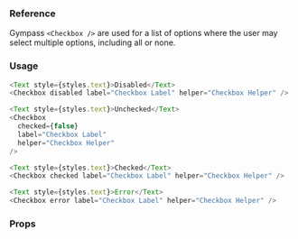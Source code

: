 ### Reference

Gympass `<Checkbox />` are used for a list of options where the user may select multiple options, including all or none.

### Usage

```javascript type=expo
<Text style={styles.text}>Disabled</Text>
<Checkbox disabled label="Checkbox Label" helper="Checkbox Helper" />

<Text style={styles.text}>Unchecked</Text>
<Checkbox
  checked={false}
  label="Checkbox Label"
  helper="Checkbox Helper"
/>

<Text style={styles.text}>Checked</Text>
<Checkbox checked label="Checkbox Label" helper="Checkbox Helper" />

<Text style={styles.text}>Error</Text>
<Checkbox error label="Checkbox Label" helper="Checkbox Helper" />
```

### Props

<PropsTable component="Checkbox" platform="native" />
